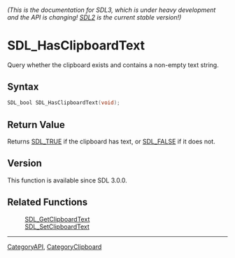 ====== (This is the documentation for SDL3, which is under heavy development and the API is changing! [https://wiki.libsdl.org/SDL2/ SDL2] is the current stable version!) ======
= SDL_HasClipboardText =

Query whether the clipboard exists and contains a non-empty text string.

== Syntax ==

<syntaxhighlight lang='c'>
SDL_bool SDL_HasClipboardText(void);
</syntaxhighlight>

== Return Value ==

Returns [[SDL_TRUE]] if the clipboard has text, or [[SDL_FALSE]] if it does
not.

== Version ==

This function is available since SDL 3.0.0.

== Related Functions ==

:[[SDL_GetClipboardText]]
:[[SDL_SetClipboardText]]

----
[[CategoryAPI]], [[CategoryClipboard]]


